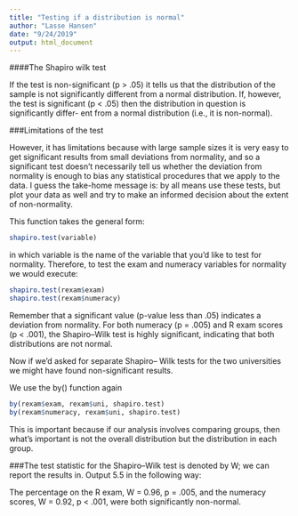 ```yaml
---
title: "Testing if a distribution is normal"
author: "Lasse Hansen"
date: "9/24/2019"
output: html_document
---
```

####The Shapiro wilk test

If the test is non-significant (p > .05) it tells us that the distribution of the sample is not significantly different from a normal distribution. If, however, the test is significant (p < .05) then the distribution in question is significantly differ- ent from a normal distribution (i.e., it is non-normal).

###Limitations of the test 

However, it has limitations because with large sample sizes it is very easy to get significant results from small deviations from normality, and so a
 significant test doesn’t necessarily tell us whether the deviation from normality is enough to bias any statistical procedures that we apply to the data. I guess the take-home message is: by all means use these tests, but plot your data as well and try to make an informed decision about the extent of non-normality.
 
This function takes the general form: 

```r
shapiro.test(variable)
```
in which variable is the name of the variable that you’d like to test for normality. Therefore,
to test the exam and numeracy variables for normality we would execute:

```r
shapiro.test(rexam$exam)
shapiro.test(rexam$numeracy)
```

Remember that a significant value (p-value less than .05) indicates a deviation from normality. For both numeracy (p = .005) and R exam scores (p < .001), the Shapiro–Wilk test is highly significant, indicating that both distributions are not normal. 

Now if we’d asked for separate Shapiro– Wilk tests for the two universities we might have found non-significant results. 

We use the by() function again

```r
by(rexam$exam, rexam$uni, shapiro.test)
by(rexam$numeracy, rexam$uni, shapiro.test)
```

This is important because if our analysis involves comparing groups, then what’s important is not the overall distribution but the distribution in each group.


###The test statistic for the Shapiro–Wilk test is denoted by W; we can report the results in. Output 5.5 in the following way:

The percentage on the R exam, W = 0.96, p = .005, and the numeracy scores, W =
0.92, p < .001, were both significantly non-normal.


